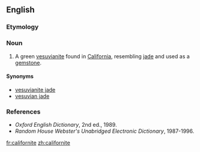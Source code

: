 ==English==
{{wikipedia}}

===Etymology===
{{suffix|California|ite}}

===Noun===
{{en-noun|-}}

# {{mineral}} A green [[vesuvianite]] found in [[California]], resembling [[jade]] and used as a [[gemstone]].

====Synonyms====
* [[vesuvianite jade]]
* [[vesuvian jade]]

===References===
* ''Oxford English Dictionary'', 2nd ed., 1989.
* ''Random House Webster's Unabridged Electronic Dictionary'', 1987-1996.

[[fr:californite]]
[[zh:californite]]